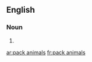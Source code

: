 ==English==

===Noun===
{{head|en|head=[[pack]] [[animal]]s}}

# {{plural of|pack animal}}

[[ar:pack animals]]
[[fr:pack animals]]